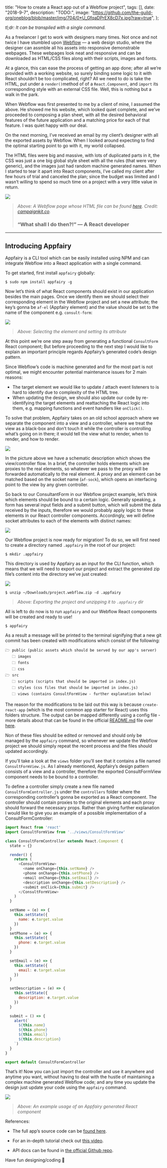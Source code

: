 

  title: "How to create a React app out of a Webflow project",
  tags: [],
  date: "2018-9-7",
  description: "TODO:",
  image: "https://github.com/the-guild-org/oneblog/blob/master/img/704/0*U_GfqaDPrEX8cD7x.jpg?raw=true",
};
      
  

_tl;dr: It can be transpiled with a single command._


As a freelancer I get to work with designers many times. Not once and not twice I have stumbled upon [Webflow](https://webflow.com/) — a web design studio, where the designer can assmble all his assets into responsive demonstrable webpages. These webpages look neat and responsive and can be downloaded as HTML/CSS files along with their scripts, images and fonts.


At a glance, this can ease the process of getting an app done; after all we’re provided with a working website, so surely binding some logic to it with React shouldn’t be too complicated, right? All we need to do is take the HTML, put under a `render()`method of of a `React.Component`, and `import` its corresponding style with an external CSS file. Well, this is nothing but a walk in the park.


When Webflow was first presented to me by a client of mine, I assumed the above. He showed me his website, which looked quiet complete, and we’ve proceeded to composing a plan sheet, with all the desired behavioral features of the future application and a matching price for each of that feature. I was quiet happy with our deal.

On the next morning, I’ve received an email by my client’s designer with all the exported assets by Webflow. When I looked around expecting to find the optimal starting point to go with it, my world collapsed.

The HTML files were big and massive, with lots of duplicated parts in it, the CSS was just a one big global style sheet with all the rules (that were very generic), and the images just had random machine generated names. When I started to tear it apart into React components, I’ve called my client after few hours of trial and canceled the plan; since the budget was limited and I wasn’t willing to spend so much time on a project with a very little value in return.

![](https://github.com/the-guild-org/oneblog/blob/master/img/704/0*U_GfqaDPrEX8cD7x.jpg?raw=true)

> _Above: A Webflow page whose HTML file can be found [here](https://gist.github.com/DAB0mB/1979ac9cfa5fbe52e6375d80841200ae). Credit: [campaignkit.co](https://www.campaignkit.co/)._
>
>
> ### “What shall I do then?!” — A React developer

---

## Introducing Appfairy

Appfairy is a CLI tool which can be easily installed using NPM and can integrate Webflow into a React application with a single command.

To get started, first install `appfairy` globally:


```
$ sudo npm install appfairy -g
```

Now let’s think of what React components should exist in our application besides the main pages. Once we identify them we should select their corresponding element in the Webflow project and set a new attribute; the key’s gonna be `af-el` (Appfairy element) and the value should be set to the name of the component e.g. `consult-form`:


![](https://github.com/the-guild-org/oneblog/blob/master/img/704/0*mSriYEAcT8cB1gAQ.jpg?raw=true)

> _Above: Selecting the element and setting its attribute_
>

At this point we’re one step away from generating a functional `ConsultForm` React component; But before proceeding to the next step I would like to explain an important principle regards Appfairy’s generated code’s design pattern.


Since Webflow’s code is machine generated and for the most part is not optimal, we might encounter potential maintenance issues for 2 main reasons:

-   The target element we would like to update / attach event listeners to is hard to identify due to complexity of the HTML tree.
-   When updating the design, we should also update our code by re-identifying the target elements and reattaching the React logic into them, e.g. mapping functions and event handlers like `onClick()`.


To solve that problem, Appfairy takes on an old school approach where we separate the component into a view and a controller, where we treat the view as a black-box and don’t touch it while the controller is controlling what’s going on in there; it would tell the view what to render, when to render, and how to render.

![](https://github.com/the-guild-org/oneblog/blob/master/img/704/0*ME0a5Q8gazTmqYcP.jpg?raw=true)

In the picture above we have a schematic description which shows the view/controller flow. In a brief, the controller holds elements which are proxies to the real elements, so whatever we pass to the proxy will be forwarded automatically to the real element. A proxy and an element can be matched based on the socket name (`af-sock`), which opens an interfacing point to the view by any given controller.


So back to our ConsultantForm in our Webflow project example, let’s think which elements should be bound to a certain logic. Generally speaking, a form has several input fields and a submit button, which will submit the data received by the inputs, therefore we would probably apply logic to these elements in our React controller components. Accordingly, we will define socket attributes to each of the elements with distinct names:

![](https://github.com/the-guild-org/oneblog/blob/master/img/704/0*QpTeFHeu0_b7eYNI.jpg?raw=true)

Our Webflow project is now ready for migration! To do so, we will first need to create a directory named `.appfairy` in the root of our project:


```
$ mkdir .appfairy
```

This directory is used by Appfairy as an input for the CLI function, which means that we will need to export our project and extract the generated zip file’s content into the directory we’ve just created:

![](https://github.com/the-guild-org/oneblog/blob/master/img/704/0*3tAtYXQ2a9Gjmwru.jpg?raw=true)

```
$ unzip ~/Downloads/project.webflow.zip -d .appfairy
```

> _Above: Exporting the project and unzipping it to `.appfairy` dir_
>

All is left to do now is to run `appfairy` and our Webflow React components will be created and ready to use!


```
$ appfairy
```

As a result a message will be printed to the terminal signifying that a new git commit has been created with modifications which consist of the following:

```
🗁 public (public assets which should be served by our app's server)
   🗀 images
   🗀 fonts
   🗀 css
🗁 src
   🗀 scripts (scripts that should be imported in index.js)
   🗀 styles (css files that should be imported in index.js)
   🗀 views (contains ConsultFormView - further explanation below)
```

The reason for the modifications to be laid out this way is because `create-react-app` (which is the most common app starter for React) uses this folders structure. The output can be mapped differently using a config file - more details about that can be found in the official [README.md](http://readme.md/) file over [here](https://github.com/DAB0mB/Appfairy).


Non of these files should be edited or removed and should only be managed by the `appfairy` command, so whenever we update the Webflow project we should simply repeat the recent process and the files should updated accordingly.


If you’ll take a look at the `views` folder you’ll see that it contains a file named `ConsultFormView.js`. As I already mentioned, Appfairy’s design pattern consists of a view and a controller, therefore the exported ConsultFormView component needs to be bound to a controller.


To define a controller simply create a new file named `ConsultFormController.js` under the `controllers` folder where the corresponding controller’s gonna be exported as a React component. The controller should contain proxies to the original elements and each proxy should forward the necessary props. Rather than giving further explanation I would like to give you an example of a possible implementation of a ConsultFormController:


```javascript
import React from 'react'
import ConsultFormView from '../views/ConsultFormView'

class ConsultFormController extends React.Component {
  state = {}

  render() {
    return (
      <ConsultFormView>
        <name onChange={this.setName} />
        <phone onChange={this.setPhone} />
        <email onChange={this.setEmail} />
        <description onChange={this.setDescription} />
        <submit onClick={this.submit} />
      </ConsultFormView>
    )
  }

  setName = (e) => {
    this.setState({
      name: e.target.value
    })
  }
  setPhone = (e) => {
    this.setState({
      phone: e.target.value
    })
  }

  setEmail = (e) => {
    this.setState({
      email: e.target.value
    })
  }

  setDescription = (e) => {
    this.setState({
      description: e.target.value
    })
  }

  submit = () => {
    alert(`
      ${this.name}
      ${this.phone}
      ${this.email}
      ${this.description}
    `)
  }
}

export default ConsultFormController
```

That’s it! Now you can just import the controller and use it anywhere and anytime you want, without having to deal with the hustle of maintaining a complex machine generated Webflow code; and any time you update the design just update your code using the `appfairy` command.


![](https://github.com/the-guild-org/oneblog/blob/master/img/704/0*jCE2BBPMnd7LI769.gif?raw=true)

> _Above: An example usage of an Appfairy generated React component_
>

References:

-   The full app’s source code can be [found here](https://github.com/DAB0mB/Appfairy/tree/master/examples/prefetch).

-   For an in-depth tutorial check out [this video](https://youtu.be/6hJe6pZld0o).

-   API docs can be found in [the official Github repo](https://github.com/DAB0mB/Appfairy).


Have fun designing/coding 🙂
